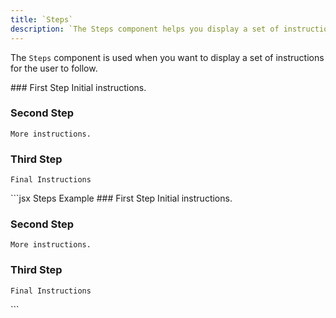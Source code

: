```yaml
---
title: `Steps`
description: `The Steps component helps you display a set of instructions to the user.`
---
```


The `Steps` component is used when you want to display a set of instructions for the user to follow. 

<Steps>
  ### First Step
    Initial instructions.

  ### Second Step
    More instructions.
  
  ### Third Step
    Final Instructions
</Steps>

<Aside>

<CodeBlock title="Markdown">
```jsx Steps Example
<Steps>
  ### First Step
    Initial instructions.

  ### Second Step
    More instructions.
  
  ### Third Step
    Final Instructions
</Steps>
```
</CodeBlock>

</Aside>